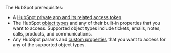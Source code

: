 The HubSpot prerequisites:

- A [HubSpot private app and its related access token](https://developers.hubspot.com/docs/api/private-apps). 
- The HubSpot [object types](https://developers.hubspot.com/docs/api/crm/understanding-the-crm#objects) and any of their built-in properties that you want to access. Supported object types include tickets, emails, notes, calls, products, and communications.
- Any HubSpot params and [custom properties](https://knowledge.hubspot.com/properties/create-and-edit-properties) that you want to access for any of the supported object types.